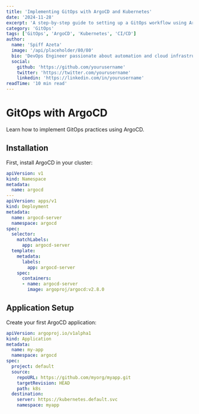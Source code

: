 ```yaml
---
title: 'Implementing GitOps with ArgoCD and Kubernetes'
date: '2024-11-28'
excerpt: 'A step-by-step guide to setting up a GitOps workflow using ArgoCD for Kubernetes deployments.'
category: 'GitOps'
tags: ['GitOps', 'ArgoCD', 'Kubernetes', 'CI/CD']
author:
  name: 'Spiff Azeta'
  image: '/api/placeholder/80/80'
  bio: 'DevOps Engineer passionate about automation and cloud infrastructure.'
  social:
    github: 'https://github.com/yourusername'
    twitter: 'https://twitter.com/yourusername'
    linkedin: 'https://linkedin.com/in/yourusername'
readTime: '10 min read'
---
```


# GitOps with ArgoCD

Learn how to implement GitOps practices using ArgoCD.

## Installation

First, install ArgoCD in your cluster:

```yaml
apiVersion: v1
kind: Namespace
metadata:
  name: argocd
---
apiVersion: apps/v1
kind: Deployment
metadata:
  name: argocd-server
  namespace: argocd
spec:
  selector:
    matchLabels:
      app: argocd-server
  template:
    metadata:
      labels:
        app: argocd-server
    spec:
      containers:
      - name: argocd-server
        image: argoproj/argocd:v2.8.0
```

## Application Setup

Create your first ArgoCD application:

```yaml
apiVersion: argoproj.io/v1alpha1
kind: Application
metadata:
  name: my-app
  namespace: argocd
spec:
  project: default
  source:
    repoURL: https://github.com/myorg/myapp.git
    targetRevision: HEAD
    path: k8s
  destination:
    server: https://kubernetes.default.svc
    namespace: myapp
```
